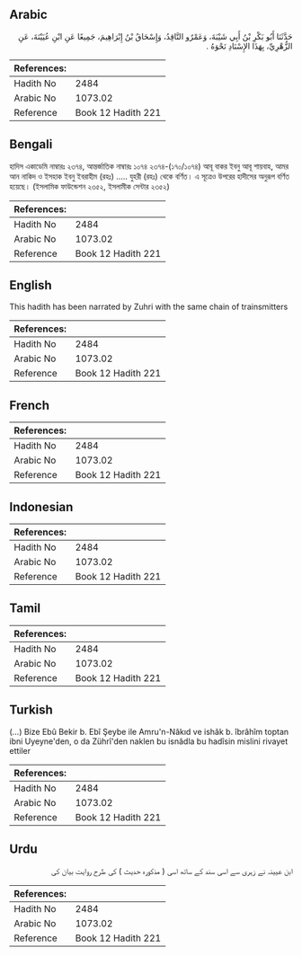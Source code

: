 ## Arabic


<div dir="rtl" lang="ar" style={{fontSize:'larger',backgroundColor:'#f8f9fa',padding:20}}>
حَدَّثَنَا أَبُو بَكْرِ بْنُ أَبِي شَيْبَةَ، وَعَمْرٌو النَّاقِدُ، وَإِسْحَاقُ بْنُ إِبْرَاهِيمَ، جَمِيعًا عَنِ ابْنِ عُيَيْنَةَ، عَنِ الزُّهْرِيِّ، بِهَذَا الإِسْنَادِ نَحْوَهُ ‏.‏
</div>
<div style={{backgroundColor:'#f8f9fa',padding:20, marginBottom: 10}}><table> <thead> <tr> <th>References:</th> <th></th> </tr> </thead> <tbody><tr><td>Hadith No</td><td>2484</td></tr><tr><td>Arabic No</td><td>1073.02</td></tr><tr><td>Reference</td><td>Book 12 Hadith 221</td></tr></tbody></table></div>

## Bengali


<div dir="ltr" lang="bn" style={{fontSize:'larger',backgroundColor:'#f8f9fa',padding:20}}>
হাদিস একাডেমি নাম্বারঃ ২৩৭৪, আন্তর্জাতিক নাম্বারঃ ১০৭৪ ২৩৭৪-(১৭০/১০৭৪) আবূ বাকর ইবনু আবূ শায়বাহ, আমর আন নাকিদ ও ইসহাক ইবনু ইবরাহীম (রহঃ) ..... যুহরী (রহঃ) থেকে বর্ণিত। এ সূত্রেও উপরের হাদীসের অনুরূপ বর্ণিত হয়েছে। (ইসলামিক ফাউন্ডেশন ২৩৫২, ইসলামীক সেন্টার ২৩৫২)
</div>
<div style={{backgroundColor:'#f8f9fa',padding:20, marginBottom: 10}}><table> <thead> <tr> <th>References:</th> <th></th> </tr> </thead> <tbody><tr><td>Hadith No</td><td>2484</td></tr><tr><td>Arabic No</td><td>1073.02</td></tr><tr><td>Reference</td><td>Book 12 Hadith 221</td></tr></tbody></table></div>

## English


<div dir="ltr" lang="en" style={{fontSize:'larger',backgroundColor:'#f8f9fa',padding:20}}>
This hadith has been narrated by Zuhri with the same chain of trainsmitters
</div>
<div style={{backgroundColor:'#f8f9fa',padding:20, marginBottom: 10}}><table> <thead> <tr> <th>References:</th> <th></th> </tr> </thead> <tbody><tr><td>Hadith No</td><td>2484</td></tr><tr><td>Arabic No</td><td>1073.02</td></tr><tr><td>Reference</td><td>Book 12 Hadith 221</td></tr></tbody></table></div>

## French


<div dir="ltr" lang="fr" style={{fontSize:'larger',backgroundColor:'#f8f9fa',padding:20}}>

</div>
<div style={{backgroundColor:'#f8f9fa',padding:20, marginBottom: 10}}><table> <thead> <tr> <th>References:</th> <th></th> </tr> </thead> <tbody><tr><td>Hadith No</td><td>2484</td></tr><tr><td>Arabic No</td><td>1073.02</td></tr><tr><td>Reference</td><td>Book 12 Hadith 221</td></tr></tbody></table></div>

## Indonesian


<div dir="ltr" lang="id" style={{fontSize:'larger',backgroundColor:'#f8f9fa',padding:20}}>

</div>
<div style={{backgroundColor:'#f8f9fa',padding:20, marginBottom: 10}}><table> <thead> <tr> <th>References:</th> <th></th> </tr> </thead> <tbody><tr><td>Hadith No</td><td>2484</td></tr><tr><td>Arabic No</td><td>1073.02</td></tr><tr><td>Reference</td><td>Book 12 Hadith 221</td></tr></tbody></table></div>

## Tamil


<div dir="ltr" lang="ta" style={{fontSize:'larger',backgroundColor:'#f8f9fa',padding:20}}>

</div>
<div style={{backgroundColor:'#f8f9fa',padding:20, marginBottom: 10}}><table> <thead> <tr> <th>References:</th> <th></th> </tr> </thead> <tbody><tr><td>Hadith No</td><td>2484</td></tr><tr><td>Arabic No</td><td>1073.02</td></tr><tr><td>Reference</td><td>Book 12 Hadith 221</td></tr></tbody></table></div>

## Turkish


<div dir="ltr" lang="tr" style={{fontSize:'larger',backgroundColor:'#f8f9fa',padding:20}}>
(…) Bize Ebû Bekir b. Ebî Şeybe ile Amru'n-Nâkıd ve ishâk b. îbrâhîm toptan ibni Uyeyne'den, o da Zührî'den naklen bu isnâdla bu hadîsin mislini rivayet ettiler
</div>
<div style={{backgroundColor:'#f8f9fa',padding:20, marginBottom: 10}}><table> <thead> <tr> <th>References:</th> <th></th> </tr> </thead> <tbody><tr><td>Hadith No</td><td>2484</td></tr><tr><td>Arabic No</td><td>1073.02</td></tr><tr><td>Reference</td><td>Book 12 Hadith 221</td></tr></tbody></table></div>

## Urdu


<div dir="rtl" lang="ur" style={{fontSize:'larger',backgroundColor:'#f8f9fa',padding:20}}>
ابن عیینہ نے زہری سے اسی سند کے ساتھ اسی ( مذکورہ حدیث ) کی طرح روایت بیان کی
</div>
<div style={{backgroundColor:'#f8f9fa',padding:20, marginBottom: 10}}><table> <thead> <tr> <th>References:</th> <th></th> </tr> </thead> <tbody><tr><td>Hadith No</td><td>2484</td></tr><tr><td>Arabic No</td><td>1073.02</td></tr><tr><td>Reference</td><td>Book 12 Hadith 221</td></tr></tbody></table></div>